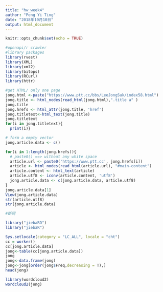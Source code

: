 ```yaml
---
title: "hw_week4"
author: "Peng Yi Ting"
date: "2018年10月10日"
output: html_document
---
```


```r
knitr::opts_chunk$set(echo = TRUE)
```

```r
#openapi/r crawler
#library packages
library(rvest)
library(XML)
library(xml2)
library(bitops)
library(RCurl)
library(httr)
```

```r

#get HTML/ only one page
jong.html <-paste("https://www.ptt.cc/bbs/LeeJongSuk/index58.html")
jong.title <- html_nodes(read_html(jong.html),".title a" )
jong.title
jong.hrefs <- html_attr(jong.title, 'href')
jong.titletext<-html_text(jong.title)
jong.titletext
for(i in jong.titletext){
  print(i)}

# form a empty vector
jong.article.data <- c()

for(i in 1:length(jong.hrefs)){
  # paste0() ==> without any white space
  article.url <- paste0('https://www.ptt.cc', jong.hrefs[i])
  article <- html_nodes(read_html(article.url), "#main-content")
  article.content <- html_text(article)
  article.utf8 <- iconv(article.content, 'utf8')
  jong.article.data <- c(jong.article.data, article.utf8)
}
jong.article.data[1]
View(jong.article.data)
str(article.utf8)
str(jong.article.data)
```

```r

#斷詞

library("jiebaRD")
library("jiebaR")

Sys.setlocale(category = "LC_ALL", locale = "cht")
cc = worker()
cc[jong.article.data]
jong<-table(cc[jong.article.data])
jong
jong<-data.frame(jong)
jong<-jong[order(jong$Freq,decreasing = T),]
head(jong)

```

```r
library(wordcloud2)
wordcloud2(jong)
```

